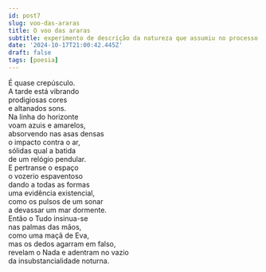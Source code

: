 ```yaml
---
id: post7
slug: voo-das-araras
title: O voo das araras
subtitle: experimento de descrição da natureza que assumiu no processo a forma quase-poética e (quase sem querer) expressionista
date: '2024-10-17T21:00:42.445Z'
draft: false
tags: [poesia]
---
```


É quase crepúsculo.  
A tarde está vibrando  
prodigiosas cores  
e altanados sons.  
Na linha do horizonte  
voam azuis e amarelos,  
absorvendo nas asas densas  
o impacto contra o ar,  
sólidas qual a batida  
de um relógio pendular.  
E pertranse o espaço  
o vozerio espaventoso  
dando a todas as formas  
uma evidência existencial,  
como os pulsos de um sonar  
a devassar um mar dormente.  
Então o Tudo insinua-se  
nas palmas das mãos,  
como uma maçã de Eva,  
mas os dedos agarram em falso,  
revelam o Nada 
e adentram no vazio  
da insubstancialidade noturna.
